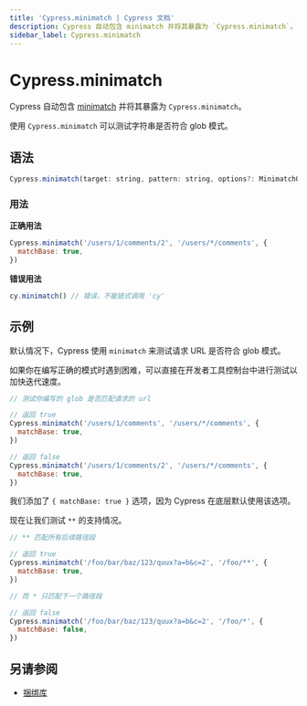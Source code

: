 ```yaml
---
title: 'Cypress.minimatch | Cypress 文档'
description: Cypress 自动包含 minimatch 并将其暴露为 `Cypress.minimatch`。
sidebar_label: Cypress.minimatch
---
```


<ProductHeading product="app" />

# Cypress.minimatch

Cypress 自动包含 [minimatch](https://github.com/isaacs/minimatch) 并将其暴露为 `Cypress.minimatch`。

使用 `Cypress.minimatch` 可以测试字符串是否符合 glob 模式。

## 语法

```javascript
Cypress.minimatch(target: string, pattern: string, options?: MinimatchOptions);
```

### 用法

<Icon name="check-circle" color="green" /> **正确用法**

```javascript
Cypress.minimatch('/users/1/comments/2', '/users/*/comments', {
  matchBase: true,
})
```

<Icon name="exclamation-triangle" color="red" /> **错误用法**

```javascript
cy.minimatch() // 错误，不能链式调用 'cy'
```

## 示例

默认情况下，Cypress 使用 `minimatch` 来测试请求 URL 是否符合 glob 模式。

如果你在编写正确的模式时遇到困难，可以直接在开发者工具控制台中进行测试以加快迭代速度。

```javascript
// 测试你编写的 glob 是否匹配请求的 url

// 返回 true
Cypress.minimatch('/users/1/comments', '/users/*/comments', {
  matchBase: true,
})

// 返回 false
Cypress.minimatch('/users/1/comments/2', '/users/*/comments', {
  matchBase: true,
})
```

我们添加了 `{ matchBase: true }` 选项，因为 Cypress 在底层默认使用该选项。

现在让我们测试 `**` 的支持情况。

```javascript
// ** 匹配所有后续路径段

// 返回 true
Cypress.minimatch('/foo/bar/baz/123/quux?a=b&c=2', '/foo/**', {
  matchBase: true,
})

// 而 * 只匹配下一个路径段

// 返回 false
Cypress.minimatch('/foo/bar/baz/123/quux?a=b&c=2', '/foo/*', {
  matchBase: false,
})
```

## 另请参阅

- [捆绑库](/app/references/bundled-libraries)